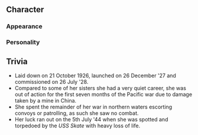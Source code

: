 ==Character==
===Appearance===
===Personality===

==Trivia==
*Laid down on 21 October 1926, launched on 26 December '27 and commissioned on 26 July '28.
*Compared to some of her sisters she had a very quiet career, she was out of action for the first seven months of the Pacific war due to damage taken by a mine in China.
*She spent the remainder of her war in northern waters escorting convoys or patrolling, as such she saw no combat.
*Her luck ran out on the 5th July '44 when she was spotted and torpedoed by the ''USS Skate'' with heavy loss of life.